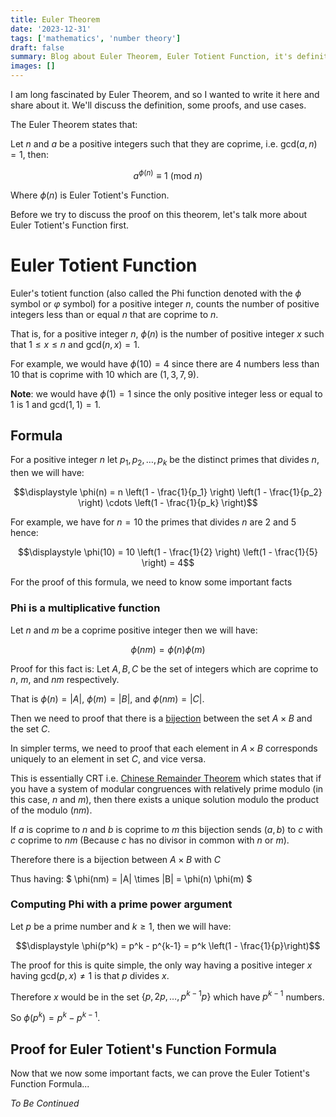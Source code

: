 ```yaml
---
title: Euler Theorem
date: '2023-12-31'
tags: ['mathematics', 'number theory']
draft: false
summary: Blog about Euler Theorem, Euler Totient Function, it's definition, proof, and use cases
images: []
---
```


I am long fascinated by Euler Theorem, and so I wanted to write it here and share about it. We'll discuss the definition, some proofs, and use cases.

The Euler Theorem states that:

Let $n$ and $a$ be a positive integers such that they are coprime, i.e. $\mathrm{gcd}(a, n) = 1$, then:

$$a^{\phi(n)} \equiv 1 \ (\text{mod } n)$$

Where $\phi(n)$ is Euler Totient's Function.

Before we try to discuss the proof on this theorem, let's talk more about Euler Totient's Function first.

# Euler Totient Function

Euler's totient function (also called the Phi function denoted with the $\phi$ symbol or $\varphi$ symbol) for a positive integer $n$, counts the number of positive integers less than or equal $n$ that are coprime to $n$.

That is, for a positive integer $n$, $\phi(n)$ is the number of positive integer $x$ such that $1 \leq x \leq n$ and $\mathrm{gcd}(n, x) = 1$.

For example, we would have $\phi(10) = 4$ since there are $4$ numbers less than $10$ that is coprime with $10$ which are $(1, 3, 7, 9)$.

**Note**: we would have $\phi(1) = 1$ since the only positive integer less or equal to $1$ is $1$ and $\mathrm{gcd}(1, 1) = 1$.

## Formula

For a positive integer $n$ let $p_1, p_2, \dots, p_k$ be the distinct primes that divides $n$, then we will have:

$$\displaystyle \phi(n) = n \left(1 - \frac{1}{p_1} \right) \left(1 - \frac{1}{p_2} \right) \cdots \left(1 - \frac{1}{p_k} \right)$$

For example, we have for $n=10$ the primes that divides $n$ are $2$ and $5$ hence:

$$\displaystyle \phi(10) = 10 \left(1 - \frac{1}{2} \right) \left(1 - \frac{1}{5} \right) = 4$$

For the proof of this formula, we need to know some important facts

### Phi is a multiplicative function

Let $n$ and $m$ be a coprime positive integer then we will have:

$$ \phi(nm) = \phi(n) \phi(m) $$

Proof for this fact is: Let $A, B, C$ be the set of integers which are coprime to $n$, $m$, and $nm$ respectively.

That is $\phi(n) = |A|$, $\phi(m) = |B|$, and $\phi(nm) = |C|$.

Then we need to proof that there is a [bijection](https://en.wikipedia.org/wiki/Bijection) between the set $A \times B$ and the set $C$.

In simpler terms, we need to proof that each element in $A \times B$ corresponds uniquely to an element in set $C$, and vice versa.

This is essentially CRT i.e. [Chinese Remainder Theorem](https://en.wikipedia.org/wiki/Chinese_remainder_theorem) which states that if you have a system of modular congruences with relatively prime modulo (in this case, $n$ and $m$), then there exists a unique solution modulo the product of the modulo ($nm$).

If $a$ is coprime to $n$ and $b$ is coprime to $m$ this bijection sends $(a,b)$ to $c$ with $c$ coprime to $nm$ (Because $c$ has no divisor in common with $n$ or $m$).

Therefore there is a bijection between $A \times B$ with $C$

Thus having: $ \phi(nm) = |A| \times |B| = \phi(n) \phi(m) $


### Computing Phi with a prime power argument

Let $p$ be a prime number and $k \geq 1$, then we will have:

$$\displaystyle \phi(p^k) = p^k - p^{k-1} = p^k \left(1 - \frac{1}{p}\right)$$

The proof for this is quite simple, the only way having a positive integer $x$ having $\mathrm{gcd}(p, x) \neq 1$ is that $p$ divides $x$.

Therefore $x$ would be in the set $\{p, 2p, \dots, p^{k-1}p\}$ which have $p^{k-1}$ numbers.

So $\phi(p^k) = p^k - p^{k-1}$.

## Proof for Euler Totient's Function Formula

Now that we now some important facts, we can prove the Euler Totient's Function Formula...

*To Be Continued*
